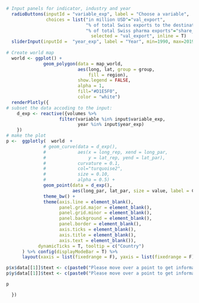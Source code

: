 ```r
# Input panels for indicator, industry and year 
  radioButtons(inputId = "variable_exp", label = "Choose a variable",
               choices = list("in million USD"="val_export", 
                              "% of total Swiss exports to the destination"="share_in_tot",
                              "% of total Swiss pharma exports"="share_in_tot2"),
                                selected = "val_export", inline = T)
  sliderInput(inputId =  "year_exp", label = "Year", min=1990, max=2019, step = 1, value=2000, sep="")
  
# Create world map
  world <- ggplot() +
              geom_polygon(data = map_world,
                           aes(long, lat, group = group, 
                               fill = region), 
                           show.legend = FALSE,
                           alpha = 1,
                           fill="#D1E5F0",
                           color = "white") 
  renderPlotly({
# subset the data accoding to the input:
    d_exp <- reactive({volumes %>%
                    filter(variable %in% input$variable_exp,
                           year %in% input$year_exp)
    }) 
# make the plot
p <-  ggplotly(  world  +
              # geom_curve(data = d_exp(), 
              #            aes(x = long_rep, xend = long_par,
              #                y = lat_rep, yend = lat_par),
              #            curvature = 0.1, 
              #            col="turquoise2", 
              #            size = 0.10,
              #            alpha = 0.5) +
              geom_point(data = d_exp(),
                         aes(long_par, lat_par, size = value, label = Country), color = "#B2182B", alpha = 0.7) +
              theme_bw() +
              theme(axis.line = element_blank(),
                    panel.grid.major = element_blank(),
                    panel.grid.minor = element_blank(),
                    panel.background = element_blank(),
                    panel.border = element_blank(),
                    axis.ticks = element_blank(),
                    axis.title = element_blank(),
                    axis.text = element_blank()),
            dynamicTicks = T, tooltip = c("Country")
      ) %>% config(displayModeBar = T) %>%
      layout(xaxis = list(fixedrange = F), yaxis = list(fixedrange = F))

p$x$data[[1]]$text <- c(paste0("Please move over a point to get information"))
p$y$data[[1]]$text <- c(paste0("Please move over a point to get information"))

p

  })
```
